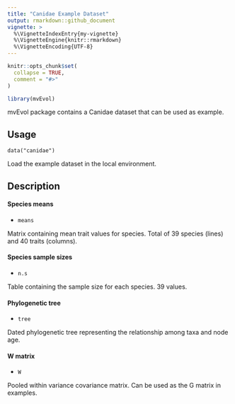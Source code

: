 ```yaml
---
title: "Canidae Example Dataset"
output: rmarkdown::github_document
vignette: >
  %\VignetteIndexEntry{my-vignette}
  %\VignetteEngine{knitr::rmarkdown}
  %\VignetteEncoding{UTF-8}
---
```


```r
knitr::opts_chunk$set(
  collapse = TRUE,
  comment = "#>"
)
```

```r
library(mvEvol)
```

mvEvol package contains a Canidae dataset that can be used as example.

## Usage

`data("canidae")`

Load the example dataset in the local environment. 

## Description

#### Species means
* `means`

Matrix containing mean trait values for species. Total of 39 species (lines) and 40 traits (columns).  

#### Species sample sizes
* `n.s`

Table containing the sample size for each species. 39 values.

#### Phylogenetic tree
* `tree`

Dated phylogenetic tree representing the relationship among taxa and node age.

#### W matrix
* `W`

Pooled within variance covariance matrix. Can be used as the G matrix in examples. 
